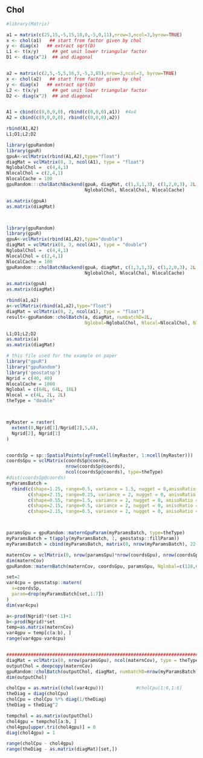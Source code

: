 <!--
%\VignetteEngine{knitr::knitr}
%\VignetteIndexEntry{cholBatch}
-->


## Chol
```r
#library(Matrix)

```


```r
a1 = matrix(c(25,15,-5,15,18,0,-5,0,11),nrow=3,ncol=3,byrow=TRUE)
x <- chol(a1)   ## start from factor given by chol
y <- diag(x)   ## extract sqrt(D)
L1 <- t(x/y)     ## get unit lower triangular factor
D1 <- diag(x^2)  ## and diagonal


a2 = matrix(c(2,5,-5,5,16,3,-5,3,85),nrow=3,ncol=3, byrow=TRUE)
x <- chol(a2)   ## start from factor given by chol
y <- diag(x)   ## extract sqrt(D)
L2 <- t(x/y)     ## get unit lower triangular factor
D2 <- diag(x^2)  ## and diagonal


A1 = cbind(c(0,0,0,0), rbind(c(0,0,0),a1))  #4x4
A2 = cbind(c(0,0,0,0), rbind(c(0,0,0),a2))

rbind(A1,A2)
L1;D1;L2;D2
```

```r
library(gpuRandom)
library(gpuR)
gpuA<-vclMatrix(rbind(A1,A2),type="float")
diagMat = vclMatrix(0, 3, ncol(A1), type = "float")
NglobalChol =  c(4,4,1)
NlocalChol = c(2,4,1)
NlocalCache = 100
gpuRandom:::cholBatchBackend(gpuA, diagMat, c(1,3,1,3), c(1,2,0,3), 2L,
                             NglobalChol, NlocalChol, NlocalCache)

as.matrix(gpuA)
as.matrix(diagMat)



library(gpuRandom)
library(gpuR)
gpuA<-vclMatrix(rbind(A1,A2),type="double")
diagMat = vclMatrix(0, 3, ncol(A1), type = "double")
NglobalChol =  c(4,4,1)
NlocalChol = c(2,4,1)
NlocalCache = 100
gpuRandom:::cholBatchBackend(gpuA, diagMat, c(1,3,1,3), c(1,2,0,3), 2L,
                             NglobalChol, NlocalChol, NlocalCache)

as.matrix(gpuA)
as.matrix(diagMat)
```


```r
rbind(a1,a2)
a<-vclMatrix(rbind(a1,a2),type="float")
diagMat = vclMatrix(0, 2, ncol(a1), type = "float")
result<-gpuRandom::cholBatch(a, diagMat, numbatchD=2L,
                             Nglobal=NglobalChol, Nlocal=NlocalChol, NlocalCache=NlocalCache)

L1;D1;L2;D2
as.matrix(a)
as.matrix(diagMat)
```






```r
# this file used for the example on paper
library("gpuR")
library("gpuRandom")
library('geostatsp')
Ngrid = c(40, 40)
NlocalCache = 1000
Nglobal = c(64L, 64L, 16L)
Nlocal = c(4L, 2L, 2L)
theType = "double"



myRaster = raster(
  extent(0,Ngrid[1]/Ngrid[2],5,6),
  Ngrid[2], Ngrid[1]
)


coordsSp = sp::SpatialPoints(xyFromCell(myRaster, 1:ncell(myRaster)))
coordsGpu = vclMatrix(coordsSp@coords, 
                      nrow(coordsSp@coords), 
                      ncol(coordsSp@coords), type=theType)
#dist(coordsSp@coords)
myParamsBatch = 
  rbind(c(shape=1.25, range=0.5, variance = 1.5, nugget = 0,anisoRatio = 1, anisoAngleRadians = 0),
        c(shape=2.15, range=0.25, variance = 2, nugget = 0, anisoRatio = 4, anisoAngleRadians = pi/7),
        c(shape=0.55, range=1.5, variance = 2, nugget = 0, anisoRatio = 4, anisoAngleRadians = pi/7),
        c(shape=2.15, range=0.5, variance = 2, nugget = 0, anisoRatio = 4, anisoAngleRadians = -pi/7),
        c(shape=2.15, range=0.5, variance = 2, nugget = 0, anisoRatio = 2, anisoAngleRadians = pi/4))



paramsGpu = gpuRandom::maternGpuParam(myParamsBatch, type=theType)
myParamsBatch = t(apply(myParamsBatch, 1, geostatsp::fillParam))
myParamsBatch = cbind(myParamsBatch, matrix(0, nrow(myParamsBatch), 22-ncol(myParamsBatch)))

maternCov = vclMatrix(0, nrow(paramsGpu)*nrow(coordsGpu), nrow(coordsGpu),type=theType)
dim(maternCov)
gpuRandom::maternBatch(maternCov, coordsGpu, paramsGpu, Nglobal=c(128,64,16), Nlocal=c(4,4,4))

set=2
var4cpu = geostatsp::matern(
  x=coordsSp,
  param=drop(myParamsBatch[set,1:7])
)
dim(var4cpu)

a<-prod(Ngrid)*(set-1)+1
b<-prod(Ngrid)*set
temp=as.matrix(maternCov)
var4gpu = temp[c(a:b), ]
range(var4gpu-var4cpu)


###########################################################################################################
diagMat = vclMatrix(0, nrow(paramsGpu), ncol(maternCov), type = theType)
outputChol = deepcopy(maternCov)
gpuRandom::cholBatch(outputChol, diagMat, numbatchD=nrow(myParamsBatch), Nglobal = c(32,1,1), Nlocal = c(8,1,1),NlocalCache = 3000)
dim(outputChol)

cholCpu = as.matrix((chol(var4cpu)))            #cholCpu[1:6,1:6]
theDiag = diag(cholCpu)
cholCpu = cholCpu %*% diag(1/theDiag)
theDiag = theDiag^2

tempchol = as.matrix(outputChol)
chol4gpu = tempchol[a:b, ]
chol4gpu[upper.tri(chol4gpu)] = 0
diag(chol4gpu) = 1

range(cholCpu - chol4gpu)
range(theDiag - as.matrix(diagMat)[set,])




```









